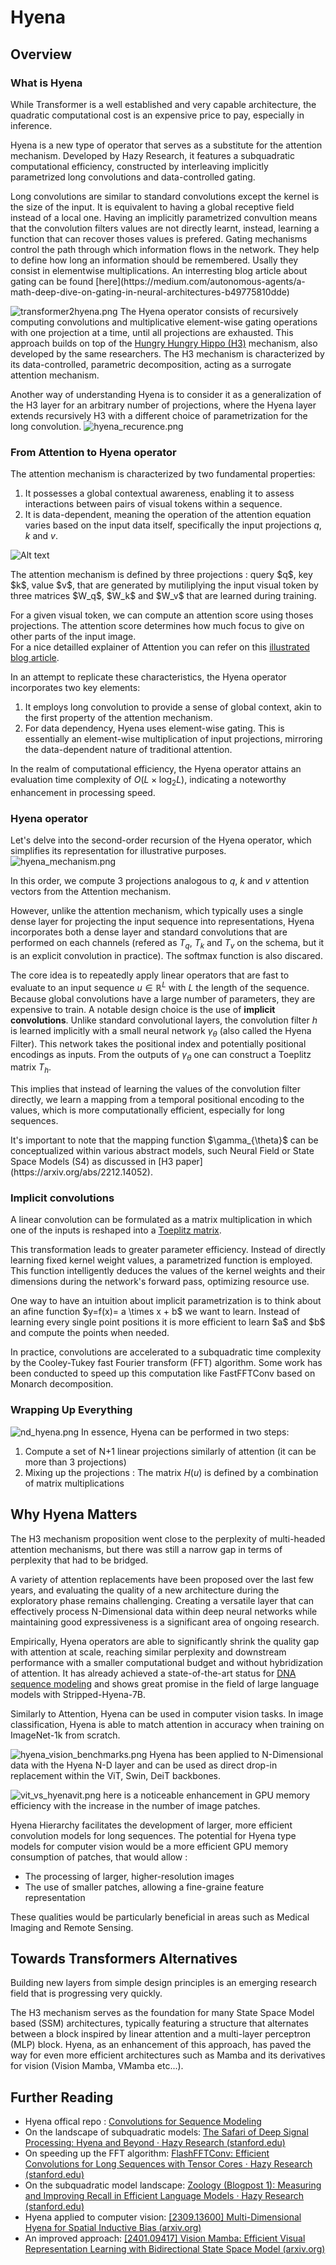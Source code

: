 # Hyena 

## Overview

### What is Hyena 
While Transformer is a well established and very capable architecture, the quadratic computational cost is an expensive price to pay, especially in inference. 

Hyena is a new type of operator that serves as a substitute for the attention mechanism. 
Developed by Hazy Research, it features a subquadratic computational efficiency, constructed by interleaving implicitly parametrized long convolutions and data-controlled gating.

<Tip>
Long convolutions are similar to standard convolutions except the kernel is the size of the input. 
It is equivalent to having a global receptive field instead of a local one. 
Having an implicitly parametrized convultion means that the convolution filters values are not directly learnt, instead, learning a function that can recover thoses values is prefered. 
</Tip>

<Tip>
Gating mechanisms control the path through which information flows in the network. They help to define how long an information should be remembered. Usally they consist in elementwise multiplications.
An interresting blog article about gating can be found [here](https://medium.com/autonomous-agents/a-math-deep-dive-on-gating-in-neural-architectures-b49775810dde) 
</Tip>


![transformer2hyena.png](https://huggingface.co/datasets/hf-vision/course-assets/resolve/main/outlook_hyena_images/transformer2hyena.png)
The Hyena operator consists of recursively computing convolutions and multiplicative element-wise gating operations with one projection at a time, until all projections are exhausted. This approach builds on top of the [Hungry Hungry Hippo (H3)](https://arxiv.org/abs/2212.14052) mechanism, also developed by the same researchers. The H3 mechanism is characterized by its data-controlled, parametric decomposition, acting as a surrogate attention mechanism.


Another way of understanding Hyena is to consider it as a generalization of the H3 layer for an arbitrary number of projections, where the Hyena layer extends recursively H3 with a different choice of parametrization for the long convolution.
![hyena_recurence.png](https://huggingface.co/datasets/hf-vision/course-assets/resolve/main/outlook_hyena_images/hyena_recurence.png)
### From Attention to Hyena operator

The attention mechanism is characterized by two fundamental properties:
1. It possesses a global contextual awareness, enabling it to assess interactions between pairs of visual tokens within a sequence.
2. It is data-dependent, meaning the operation of the attention equation varies based on the input data itself, specifically the input projections  $q$, $k$ and $v$.


![Alt text](https://huggingface.co/datasets/hf-vision/course-assets/resolve/main/outlook_hyena_images/self-attention-schema.png)


<Tip>
The attention mechanism is defined by three projections : query $q$, key $k$, value $v$, that are generated by mutiliplying the input visual token by three matrices $W_q$, $W_k$ and $W_v$ that are learned during training. 

For a given visual token, we can compute an attention score using thoses projections. The attention score determines how much focus to give on other parts of the input image.  
For a nice detailled explainer of Attention you can refer on this  [illustrated blog article](https://jalammar.github.io/illustrated-transformer/).
</Tip>

In an attempt to replicate these characteristics, the Hyena operator incorporates two key elements:
1. It employs long convolution to provide a sense of global context, akin to the first property of the attention mechanism.
2. For data dependency, Hyena uses element-wise gating. This is essentially an element-wise multiplication of input projections, mirroring the data-dependent nature of traditional attention.

In the realm of computational efficiency, the Hyena operator attains an evaluation time complexity of $O(L \times \log_2 L)$, indicating a noteworthy enhancement in processing speed.


### Hyena operator

Let's delve into the second-order recursion of the Hyena operator, which simplifies its representation for illustrative purposes.
![hyena_mechanism.png](https://huggingface.co/datasets/hf-vision/course-assets/resolve/main/outlook_hyena_images/hyena-order2-schema.png)

In this order, we compute 3 projections analogous to $q$, $k$ and $v$ attention vectors from the Attention mechanism. 

However, unlike the attention mechanism, which typically uses a single dense layer for projecting the input sequence into representations, Hyena incorporates both a dense layer and standard convolutions that are performed on each channels (refered as $T_q$, $T_k$  and $T_v$ on the schema, but it is an explicit convolution in practice). The softmax function is also discared. 

The core idea is to repeatedly apply linear operators that are fast to evaluate to an input sequence $u \in \mathbb{R}^{L}$ with $L$ the length of the sequence. 
Because global convolutions have a large number of parameters, they are expensive to train. A notable design choice is the use of **implicit convolutions**. 
Unlike standard convolutional layers, the convolution filter $h$ is learned implicitly with a small neural network $\gamma_{\theta}$ (also called the Hyena Filter). 
This network takes the positional index and potentially positional encodings as inputs. From the outputs of $\gamma_{\theta}$ one can construct a Toeplitz matrix $T_{h}$. 

This implies that instead of learning the values of the convolution filter directly, we learn a mapping from a temporal positional encoding to the values, which is more computationally efficient, especially for long sequences.

<Tip>
It's important to note that the mapping function  $\gamma_{\theta}$  can be conceptualized within various abstract models, such Neural Field or State Space Models (S4) as discussed in [H3 paper](https://arxiv.org/abs/2212.14052).
</Tip>

### Implicit convolutions

A linear convolution can be formulated as a matrix multiplication in which one of the inputs is reshaped into a [Toeplitz matrix](https://en.wikipedia.org/wiki/Toeplitz_matrix).

This transformation leads to greater parameter efficiency. 
Instead of directly learning fixed kernel weight values, a parametrized function is employed. 
This function intelligently deduces the values of the kernel weights and their dimensions during the network's forward pass, optimizing resource use.

<Tip>
One way to have an intuition about implicit parametrization is to think about an afine function $y=f(x)= a \times x + b$ we want to learn. Instead of learning every single point positions it is more efficient to learn $a$ and $b$ and compute the points when needed. 
</Tip>

In practice, convolutions are accelerated to a subquadratic time complexity by the Cooley-Tukey fast Fourier transform (FFT) algorithm. 
Some work has been conducted to speed up this computation like FastFFTConv based on Monarch decomposition. 

### Wrapping Up Everything

![nd_hyena.png](https://huggingface.co/datasets/hf-vision/course-assets/resolve/main/outlook_hyena_images/nd_hyena.png)
In essence, Hyena can be performed in two steps: 
1) Compute a set of N+1 linear projections similarly of attention (it can be more than 3 projections)
2) Mixing up the projections : The matrix $H(u)$ is defined by a combination of matrix multiplications

## Why Hyena Matters
 
The H3 mechanism proposition went close to the perplexity of multi-headed attention mechanisms, but there was still a narrow gap in terms of perplexity that had to be bridged. 

A variety of attention replacements have been proposed over the last few years, and evaluating the quality of a new architecture during the exploratory phase remains challenging. 
Creating a versatile layer that can effectively process N-Dimensional data within deep neural networks while maintaining good expressiveness is a significant area of ongoing research.

Empirically, Hyena operators are able to significantly shrink the quality gap with attention at scale, reaching similar perplexity and downstream performance with a smaller computational budget and without hybridization of attention. 
It has already achieved a state-of-the-art status for [DNA sequence modeling](https://arxiv.org/abs/2306.15794) and shows great promise in the field of large language models with Stripped-Hyena-7B. 

Similarly to Attention, Hyena can be used in computer vision tasks. In image classification, Hyena is able to match attention in accuracy when training on ImageNet-1k from scratch.

![hyena_vision_benchmarks.png](https://huggingface.co/datasets/hf-vision/course-assets/resolve/main/outlook_hyena_images/hyena_vision_benchmarks.png)
Hyena has been applied to N-Dimensional data with the Hyena N-D layer and can be used as direct drop-in replacement within the ViT, Swin, DeiT backbones. 

![vit_vs_hyenavit.png](https://huggingface.co/datasets/hf-vision/course-assets/resolve/main/outlook_hyena_images/vit_vs_hyenavit.png)
here is a noticeable enhancement in GPU memory efficiency with the increase in the number of image patches.

Hyena Hierarchy facilitates the development of larger, more efficient convolution models for long sequences. 
The potential for Hyena type models for computer vision would be a more efficient GPU memory consumption of patches, that would allow : 
* The processing of larger, higher-resolution images
* The use of smaller patches, allowing a fine-graine feature representation 

These qualities would be particularly beneficial in areas such as Medical Imaging and Remote Sensing.

## Towards Transformers Alternatives 
Building new layers from simple design principles is an emerging research field that is progressing very quickly. 

The H3 mechanism serves as the foundation for many State Space Model based (SSM) architectures, typically featuring a structure that alternates between a block inspired by linear attention and a multi-layer perceptron (MLP) block. 
Hyena, as an enhancement of this approach, has paved the way for even more efficient architectures such as Mamba and its derivatives for vision (Vision Mamba, VMamba etc...).

## Further Reading
- Hyena offical repo : [Convolutions for Sequence Modeling](https://github.com/HazyResearch/safari)
- On the landscape of subquadratic models: [The Safari of Deep Signal Processing: Hyena and Beyond · Hazy Research (stanford.edu)](https://hazyresearch.stanford.edu/blog/2023-06-08-hyena-safari)
- On speeding up the FFT algorithm: [FlashFFTConv: Efficient Convolutions for Long Sequences with Tensor Cores · Hazy Research (stanford.edu)](https://hazyresearch.stanford.edu/blog/2023-11-13-flashfftconv)
- On the subquadratic model landscape: [Zoology (Blogpost 1): Measuring and Improving Recall in Efficient Language Models · Hazy Research (stanford.edu)](https://hazyresearch.stanford.edu/blog/2023-12-11-zoology1-analysis)
- Hyena applied to computer vision: [[2309.13600] Multi-Dimensional Hyena for Spatial Inductive Bias (arxiv.org)](https://arxiv.org/abs/2309.13600)
- An improved approach: [[2401.09417] Vision Mamba: Efficient Visual Representation Learning with Bidirectional State Space Model (arxiv.org)](https://arxiv.org/abs/2401.09417)
